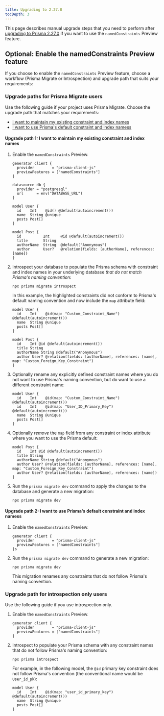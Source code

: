 ```yaml
---
title: Upgrading to 2.27.0
tocDepth: 3
---
```


<TopBlock>

This page describes manual upgrade steps that you need to perform after [upgrading to Prisma 2.27.0](.) if you want to use the `namedConstraints` Preview feature.

</TopBlock>

## Optional: Enable the <inlinecode>namedConstraints</inlinecode> Preview feature

If you choose to enable the `namedConstraints` Preview feature, choose a workflow (Prisma Migrate or Introspection) and upgrade path that suits your requirements:

### Upgrade paths for Prisma Migrate users

Use the following guide if your project uses Prisma Migrate. Choose the upgrade path that matches your requirements:

* [I want to maintain my existing constraint and index names](#upgrade-path-1-i-want-to-maintain-my-existing-constraint-and-index-names)
* [I want to use Prisma's default constraint and index namess](#upgrade-path-2-i-want-to-use-prismas-default-constraint-and-index-namess)

#### Upgrade path 1: I want to maintain my existing constraint and index names

1. Enable the `namedConstraints` Preview:

    ```prisma highlight=3;normal
    generator client {
      provider        = "prisma-client-js"
      previewFeatures = ["namedConstraints"]
    }

    datasource db {
      provider = "postgresql"
      url      = env("DATABASE_URL")
    }

    model User {
      id    Int    @id() @default(autoincrement())
      name  String @unique
      posts Post[]
    }

    model Post {
      id          Int     @id @default(autoincrement())
      title       String
      authorName  String  @default("Anonymous")
      author      User?   @relation(fields: [authorName], references: [name])
    }
    ```
   
2. Introspect your database to populate the Prisma schema with constraint and index names in your underlying database _that do not match Prisma's naming convention_:

   ```terminal
   npx prisma migrate introspect
   ```

   In this example, the highlighted constraints did not conform to Prisma's default naming convention and now include the `map` attribute field:

   ```prisma
   model User {
     id    Int    @id(map: "Custom_Constraint_Name") @default(autoincrement())
     name  String @unique
     posts Post[]
   }

   model Post {
     id    Int @id @default(autoincrement())
     title String
     authorName String @default("Anonymous")
     author User? @relation(fields: [authorName], references: [name], map: "Custom_Foreign_Key_Constraint")
   }
   ```

3. Optionally rename any explicitly defined constraint names where you do not want to use Prisma's naming convention, but do want to use a different constraint name:

   ```prisma highlight=2;delete|3;add
   model User {
     id    Int    @id(map: "Custom_Constraint_Name") @default(autoincrement())       
     id    Int    @id(map: "User_ID_Primary_Key") @default(autoincrement())
     name  String @unique
     posts Post[]
   }
   ```

4. Optionally _remove_ the `map` field from any constraint or index attribute where you want to use the Prisma default:
   
   ```prisma highlight=5;delete|6;add
   model Post {
     id    Int @id @default(autoincrement())
     title String
     authorName String @default("Anonymous")
     author User? @relation(fields: [authorName], references: [name], map: "Custom_Foreign_Key_Constraint")
     author User? @relation(fields: [authorName], references: [name])
   }
   ```

5. Run the `prisma migrate dev` command to apply the changes to the database and generate a new migration:

   ```terminal
   npx prisma migrate dev
   ```

#### Upgrade path 2: I want to use Prisma's default constraint and index namess

1. Enable the `namedConstraints` Preview:

    ```prisma highlight=3;normal
    generator client {
      provider        = "prisma-client-js"
      previewFeatures = ["namedConstraints"]
    }s
    ```

1. Run the `prisma migrate dev` command to generate a new migration:

   ```terminal
   npx prisma migrate dev
   ```

   This migration renames any constraints that do not follow Prisma's naming convention.

### Upgrade path for introspection only users

Use the following guide if you use introspection only.

1. Enable the `namedConstraints` Preview:

    ```prisma highlight=3;normal
    generator client {
      provider        = "prisma-client-js"
      previewFeatures = ["namedConstraints"]
    }
    ```

1. Introspect to populate your Prisma schema with any constraint names that do not follow Prisma's naming convention:

   ```terminal
   npx prisma introspect
   ```

   For example, in the following model, the `@id` primary key constraint does not follow Prisma's convention (the conventional name would be `User_id_pk`):

   ```prisma
   model User {
     id    Int    @id(map: "user_id_primary_key") @default(autoincrement())
     name  String @unique
     posts Post[]
   }
   ```